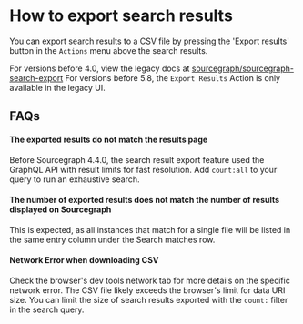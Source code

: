 # How to export search results

You can export search results to a CSV file by pressing the 'Export results' button in the `Actions` menu above the search results.

<Callout type="note" title="Note">For versions before 4.0, view the legacy docs at [sourcegraph/sourcegraph-search-export](https://github.com/sourcegraph/sourcegraph-search-export#sourcegraph-search-results-csv-export-extension)</Callout>
<Callout type="note">For versions before 5.8, the `Export Results` Action is only available in the legacy UI.</Callout>



## FAQs

#### The exported results do not match the results page
Before Sourcegraph 4.4.0, the search result export feature used the GraphQL API with result limits for fast resolution. Add `count:all` to your query to run an exhaustive search.

#### The number of exported results does not match the number of results displayed on Sourcegraph
This is expected, as all instances that match for a single file will be listed in the same entry column under the Search matches row. 

#### Network Error when downloading CSV
Check the browser's dev tools network tab for more details on the specific network error. The CSV file likely exceeds the browser's limit for data URI size. You can limit the size of search results exported with the `count:` filter in the search query.
